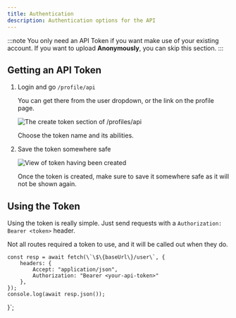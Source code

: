 ```yaml
---
title: Authentication
description: Authentication options for the API
---
```


:::note
You only need an API Token if you want make use of your existing account. If you want to upload **Anonymously**, you can skip this section.
:::

## Getting an API Token


<Steps>

1. Login and go `/profile/api`

	You can get there from the user dropdown, or the link on the profile page.

    ![The create token section of /profiles/api](../../../assets/tokens/docs-logo.png)

    Choose the token name and its abilities.

2. Save the token somewhere safe

    ![View of token having been created](../../../assets/tokens/save.png)

    Once the token is created, make sure to save it somewhere safe as it will not be shown again.

</Steps>

## Using the Token

Using the token is really simple. Just send requests with a `Authorization: Bearer <token>` header.

Not all routes required a token to use, and it will be called out when they do.

    const resp = await fetch(\`\$\{baseUrl\}/user\`, {
        headers: {
            Accept: "application/json",
            Authorization: "Bearer <your-api-token>"
        },
    });
    console.log(await resp.json());
}`;

<Tabs>
  <TabItem label="JavaScript" icon="seti:javascript">
    <Code code={jsExample} lang="js" />
  </TabItem>
</Tabs>

